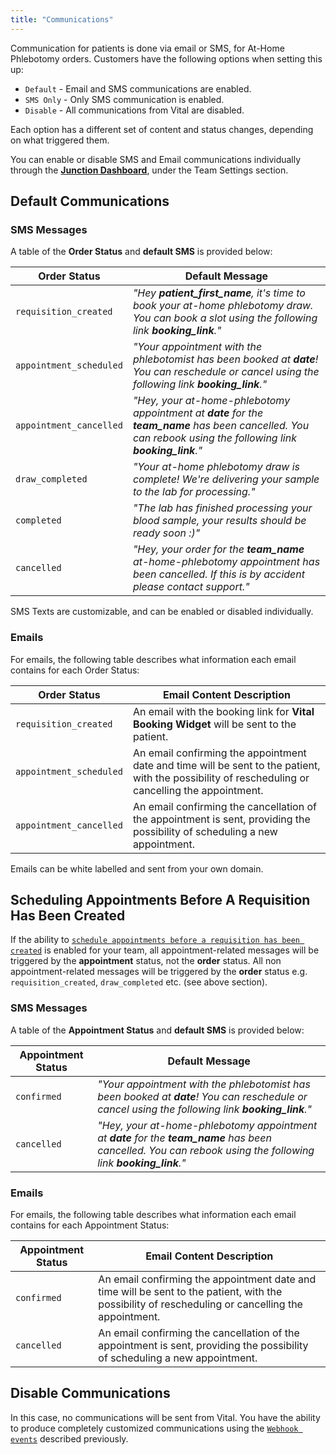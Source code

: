 ```yaml
---
title: "Communications"
---
```



Communication for patients is done via email or SMS, for At-Home Phlebotomy orders.
Customers have the following options when setting this up:

- `Default` - Email and SMS communications are enabled.
- `SMS Only` - Only SMS communication is enabled.
- `Disable` - All communications from Vital are disabled.

Each option has a different set of content and status changes, depending on what triggered them.

<Info>You can enable or disable SMS and Email communications individually through the [**Junction Dashboard**](http://app.junction.com/), under the Team Settings section.</Info>

## Default Communications

### SMS Messages

A table of the **Order Status** and **default SMS** is provided below:

| Order Status | Default Message |
| --- | --- |
| `requisition_created` | _"Hey **patient_first_name**, it's time to book your at-home phlebotomy draw. You can book a slot using the following link **booking_link**."_ |
| `appointment_scheduled` | _"Your appointment with the phlebotomist has been booked at **date**! You can reschedule or cancel using the following link **booking_link**."_ |
| `appointment_cancelled` | _"Hey, your at-home-phlebotomy appointment at **date** for the **team_name** has been cancelled. You can rebook using the following link **booking_link**."_ |
| `draw_completed` | _"Your at-home phlebotomy draw is complete! We're delivering your sample to the lab for processing."_ |
| `completed` | _"The lab has finished processing your blood sample, your results should be ready soon :)"_ |
| `cancelled` | _"Hey, your order for the **team_name** at-home-phlebotomy appointment has been cancelled. If this is by accident please contact support."_ |

<Info>SMS Texts are customizable, and can be enabled or disabled individually.</Info>

### Emails

For emails, the following table describes what information each email contains for each Order Status:

| Order Status | Email Content Description |
| --- | --- |
| `requisition_created` | An email with the booking link for **Vital Booking Widget** will be sent to the patient. |
| `appointment_scheduled` | An email confirming the appointment date and time will be sent to the patient, with the possibility of rescheduling or cancelling the appointment. |
| `appointment_cancelled` | An email confirming the cancellation of the appointment is sent, providing the possibility of scheduling a new appointment. |

<Info>Emails can be white labelled and sent from your own domain.</Info>


## Scheduling Appointments Before A Requisition Has Been Created

<FeatureBeta />

If the ability to [`schedule appointments before a requisition has been created`](/lab/at-home-phlebotomy/order-appointment-lifecycle#scheduling-appointments-before-a-requisition-has-been-created) is enabled for your team, all appointment-related messages
will be triggered by the **appointment** status, not the **order** status. All non appointment-related messages will be triggered by the **order** status e.g.
`requisition_created`, `draw_completed` etc. (see above section).

### SMS Messages

A table of the **Appointment Status** and **default SMS** is provided below:

| Appointment Status | Default Message |
| --- | --- |
| `confirmed` | _"Your appointment with the phlebotomist has been booked at **date**! You can reschedule or cancel using the following link **booking_link**."_ |
| `cancelled` | _"Hey, your at-home-phlebotomy appointment at **date** for the **team_name** has been cancelled. You can rebook using the following link **booking_link**."_ |

### Emails

For emails, the following table describes what information each email contains for each Appointment Status:

| Appointment Status | Email Content Description |
| --- | --- |
| `confirmed` | An email confirming the appointment date and time will be sent to the patient, with the possibility of rescheduling or cancelling the appointment. |
| `cancelled` | An email confirming the cancellation of the appointment is sent, providing the possibility of scheduling a new appointment. |


## Disable Communications

In this case, no communications will be sent from Vital. You have the ability to produce completely customized communications
using the [`Webhook events`](/lab/at-home-phlebotomy/webhooks) described previously.